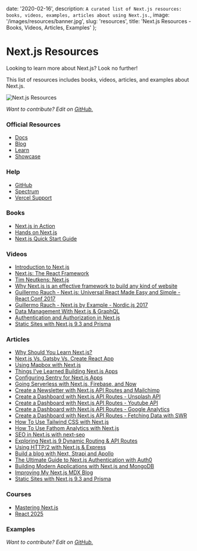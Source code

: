 
  date: '2020-02-16',
  description: `A curated list of Next.js resources: books, videos, examples, articles about using Next.js.`,
  image: '/images/resources/banner.jpg',
  slug: 'resources',
  title: 'Next.js Resources - Books, Videos, Articles, Examples'
};


# Next.js Resources

Looking to learn more about Next.js? Look no further!

This list of resources includes books, videos, articles, and examples about Next.js.

![Next.js Resources](/images/nextjs.jpg)

_Want to contribute? Edit on [GitHub.](https://github.com/leerob/mastering-nextjs/blob/master/pages/resources.mdx)_

### Official Resources

- [Docs](https://nextjs.org/docs/getting-started)
- [Blog](https://nextjs.org/blog)
- [Learn](https://nextjs.org/learn/basics/getting-started)
- [Showcase](https://nextjs.org/showcase)

### Help

- [GitHub](https://github.com/zeit/next.js)
- [Spectrum](https://spectrum.chat/next-js)
- [Vercel Support](https://vercel.com/support)

### Books

- [Next.js in Action](https://www.manning.com/books/next-js-in-action)
- [Hands on Next.js](https://www.honext.io/)
- [Next.js Quick Start Guide](https://www.amazon.com/Next-js-Quick-Start-Guide-Server-side/dp/1788993667)

### Videos

- [Introduction to Next.js](https://www.youtube.com/watch?v=uQeidE2LA1s&t=418s)
- [Next.js: The React Framework](https://www.youtube.com/watch?v=KC7j3DtOnYE&t=801s)
- [Tim Neutkens: Next.js](https://www.youtube.com/watch?v=yPG1iaBCJuM&t=884s)
- [Why Next.js is an effective framework to build any kind of website](https://www.youtube.com/watch?v=HeWp8kaVvnQ)
- [Guillermo Rauch - Next.js: Universal React Made Easy and Simple - React Conf 2017](https://www.youtube.com/watch?v=evaMpdSiZKk&t=991s)
- [Guillermo Rauch - Next.js by Example - Nordic.js 2017](https://www.youtube.com/watch?v=DLGJfa3Xv-0)
- [Data Management With Next.js & GraphQL](https://www.youtube.com/watch?v=g_LA1quUIi8)
- [Authentication and Authorization in Next.js](https://www.youtube.com/watch?v=bo4BbGwZsWo)
- [Static Sites with Next.js 9.3 and Prisma](https://www.youtube.com/watch?v=wk-dUsLUADg)

### Articles

- [Why Should You Learn Next.js?](/learn-next-js)
- [Next.js Vs. Gatsby Vs. Create React App](/nextjs-gatsby-create-react-app)
- [Using Mapbox with Next.js](https://leerob.io/blog/using-mapbox-with-next-js)
- [Things I've Learned Building Next.js Apps](https://leerob.io/blog/things-ive-learned-building-nextjs-apps)
- [Configuring Sentry for Next.js Apps](https://leerob.io/blog/configuring-sentry-for-nextjs-apps)
- [Going Serverless with Next.js, Firebase, and Now](https://leerob.io/blog/going-serverless-next-firebase-now)
- [Create a Newsletter with Next.js API Routes and Mailchimp](https://leerob.io/blog/mailchimp-next-js)
- [Create a Dashboard with Next.js API Routes - Unsplash API](https://leerob.io/blog/unsplash-api-nextjs)
- [Create a Dashboard with Next.js API Routes - Youtube API](https://leerob.io/blog/youtube-api-nextjs)
- [Create a Dashboard with Next.js API Routes - Google Analytics](https://leerob.io/blog/google-analytics-api-nextjs)
- [Create a Dashboard with Next.js API Routes - Fetching Data with SWR](https://leerob.io/blog/fetching-data-with-swr)
- [How To Use Tailwind CSS with Next.js](https://statickit.com/guides/next-js-tailwind)
- [How To Use Fathom Analytics with Next.js](https://statickit.com/guides/fathom-analytics-next-js)
- [SEO in Next.js with next-seo](https://www.garymeehan.ie/blog/seo-in-nextjs-with-next-seo)
- [Exploring Next.js 9 Dynamic Routing & API Routes](https://reacttricks.com/exploring-next-9-dynamic-routing-and-api-routes/)
- [Using HTTP/2 with Next.js & Express](https://itnext.io/using-http-2-with-next-js-express-917791ca249b)
- [Build a blog with Next, Strapi and Apollo](https://strapi.io/blog/build-a-blog-with-next-react-js-strapi-and-apollo?utm_source=twitter&utm_medium=social&utm_campaign=next-blog&utm_content=pmTh13-1)
- [The Ultimate Guide to Next.js Authentication with Auth0](https://auth0.com/blog/ultimate-guide-nextjs-authentication-auth0/)
- [Building Modern Applications with Next.js and MongoDB](https://www.mongodb.com/blog/post/building-modern-applications-with-nextjs-and-mongodb)
- [Improving My Next.js MDX Blog](https://leerob.io/blog/mdx)
- [Static Sites with Next.js 9.3 and Prisma](https://leerob.io/blog/next-prisma)

### Courses

- [Mastering Next.js](https://masteringnextjs.com)
- [React 2025](https://react2025.com)

### Examples

<Examples />

_Want to contribute? Edit on [GitHub.](https://github.com/leerob/mastering-nextjs/blob/master/pages/resources.mdx)_

